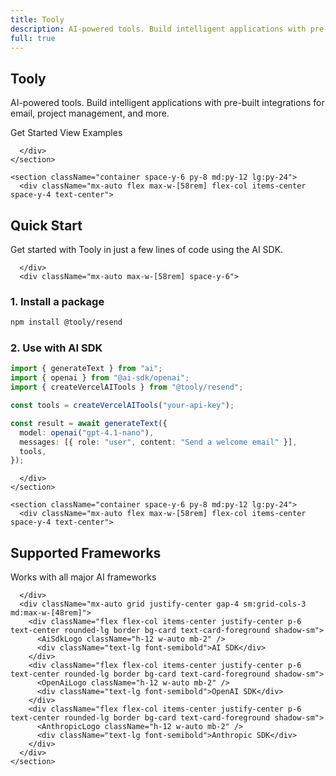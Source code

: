 ```yaml
---
title: Tooly
description: AI-powered tools. Build intelligent applications with pre-built integrations for email, project management, and more.
full: true
---
```



<div className="flex min-h-screen flex-col">
  <main className="flex-1">
    <section className="container flex flex-col items-center justify-center space-y-6 py-8 md:py-12 lg:py-24">
      <div className="mx-auto flex max-w-[58rem] flex-col items-center space-y-4 text-center">

# Tooly

AI-powered tools. Build intelligent applications with pre-built integrations for email, project management, and more.

<div className="space-x-4">
  <Link
    href="/docs"
    className="inline-flex h-10 items-center justify-center rounded-md bg-primary px-8 py-2 text-sm font-medium text-primary-foreground ring-offset-background transition-colors hover:bg-primary/90 focus-visible:outline-none focus-visible:ring-2 focus-visible:ring-ring focus-visible:ring-offset-2 disabled:pointer-events-none disabled:opacity-50"
  >
    Get Started
  </Link>
  <Link
    href="/docs/examples"
    className="inline-flex h-10 items-center justify-center rounded-md border border-input bg-background px-8 py-2 text-sm font-medium ring-offset-background transition-colors hover:bg-accent hover:text-accent-foreground focus-visible:outline-none focus-visible:ring-2 focus-visible:ring-ring focus-visible:ring-offset-2 disabled:pointer-events-none disabled:opacity-50"
  >
    View Examples
  </Link>
</div>

      </div>
    </section>

    <section className="container space-y-6 py-8 md:py-12 lg:py-24">
      <div className="mx-auto flex max-w-[58rem] flex-col items-center space-y-4 text-center">

## Quick Start

Get started with Tooly in just a few lines of code using the AI SDK.

      </div>
      <div className="mx-auto max-w-[58rem] space-y-6">

### 1. Install a package

```bash
npm install @tooly/resend
```

### 2. Use with AI SDK

```typescript
import { generateText } from "ai";
import { openai } from "@ai-sdk/openai";
import { createVercelAITools } from "@tooly/resend";

const tools = createVercelAITools("your-api-key");

const result = await generateText({
  model: openai("gpt-4.1-nano"),
  messages: [{ role: "user", content: "Send a welcome email" }],
  tools,
});
```

      </div>
    </section>

    <section className="container space-y-6 py-8 md:py-12 lg:py-24">
      <div className="mx-auto flex max-w-[58rem] flex-col items-center space-y-4 text-center">

## Supported Frameworks

Works with all major AI frameworks

      </div>
      <div className="mx-auto grid justify-center gap-4 sm:grid-cols-3 md:max-w-[48rem]">
        <div className="flex flex-col items-center justify-center p-6 text-center rounded-lg border bg-card text-card-foreground shadow-sm">
          <AiSdkLogo className="h-12 w-auto mb-2" />
          <div className="text-lg font-semibold">AI SDK</div>
        </div>
        <div className="flex flex-col items-center justify-center p-6 text-center rounded-lg border bg-card text-card-foreground shadow-sm">
          <OpenAiLogo className="h-12 w-auto mb-2" />
          <div className="text-lg font-semibold">OpenAI SDK</div>
        </div>
        <div className="flex flex-col items-center justify-center p-6 text-center rounded-lg border bg-card text-card-foreground shadow-sm">
          <AnthropicLogo className="h-12 w-auto mb-2" />
          <div className="text-lg font-semibold">Anthropic SDK</div>
        </div>
      </div>
    </section>
  </main>
</div> 